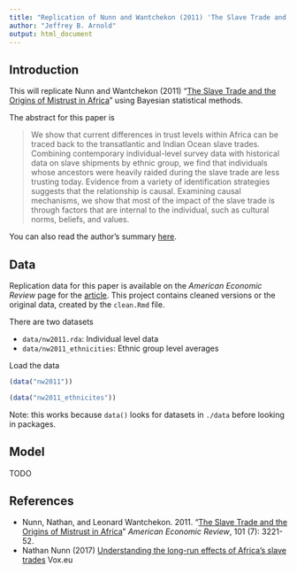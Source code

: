 ```yaml
---
title: "Replication of Nunn and Wantchekon (2011) 'The Slave Trade and the Origins of Mistrust in Africa'"
author: "Jeffrey B. Arnold"
output: html_document
---
```


## Introduction

This will replicate Nunn and Wantchekon (2011) "[The Slave Trade and the Origins of Mistrust in Africa](https://www.aeaweb.org/articles?id=10.1257/aer.101.7.3221)" using Bayesian statistical methods.

The abstract for this paper is

> We show that current differences in trust levels within Africa can be
> traced back to the transatlantic and Indian Ocean slave trades.
> Combining contemporary individual-level survey data with historical data
> on slave shipments by ethnic group, we find that individuals whose
> ancestors were heavily raided during the slave trade are less trusting
> today. Evidence from a variety of identification strategies suggests
> that the relationship is causal. Examining causal mechanisms, we show
> that most of the impact of the slave trade is through factors that are
> internal to the individual, such as cultural norms, beliefs, and values.

You can also read the author's summary [here](https://voxeu.org/article/understanding-long-run-effects-africa-s-slave-trades).

## Data

Replication data for this paper is available on the *American Economic Review* page for the [article](https://www.aeaweb.org/aer/data/dec2011/20090252_data.zip).
This project contains cleaned versions or the original data, created by the `clean.Rmd` file.

There are two datasets 

-   `data/nw2011.rda`: Individual level data
-   `data/nw2011_ethnicities`: Ethnic group level averages

Load the data
```r
(data("nw2011"))
```
```r
(data("nw2011_ethnicites"))
```
Note: this works because `data()` looks for datasets in `./data` before looking in packages.

## Model

TODO

## References

-   Nunn, Nathan, and Leonard Wantchekon. 2011. "[The Slave Trade and the Origins of Mistrust in Africa](https://dx.doi.org/10.1257/aer.101.7.3221)" *American Economic Review*, 101 (7): 3221-52.
-   Nathan Nunn (2017) [Understanding the long-run effects of Africa’s slave trades](https://voxeu.org/article/understanding-long-run-effects-africa-s-slave-trades) Vox.eu
